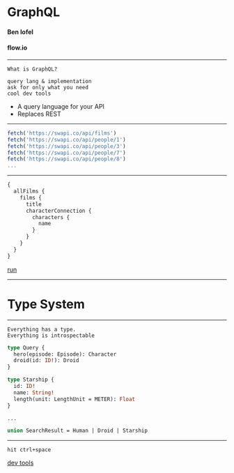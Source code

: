 
# GraphQL
#### Ben Iofel
#### flow.io

---

```notes
What is GraphQL?

query lang & implementation
ask for only what you need
cool dev tools
```

- A query language for your API
- Replaces REST

---

```js
fetch('https://swapi.co/api/films')
fetch('https://swapi.co/api/people/1')
fetch('https://swapi.co/api/people/3')
fetch('https://swapi.co/api/people/7')
fetch('https://swapi.co/api/people/8')
...
```

---

<Box fontSize={25}>

```graphql
{
  allFilms {
    films {
      title
      characterConnection {
        characters {
          name
        }
      }
    }
  }
}
```

</Box>

<a href="https://graphql.github.io/swapi-graphql/?query=%7B%0A%20%20allFilms%20%7B%0A%20%20%20%20films%20%7B%0A%20%20%20%20%20%20title%0A%20%20%20%20%20%20characterConnection%20%7B%0A%20%20%20%20%20%20%20%20characters%20%7B%0A%20%20%20%20%20%20%20%20%20%20name%0A%20%20%20%20%20%20%20%20%7D%0A%20%20%20%20%20%20%7D%0A%20%20%20%20%7D%0A%20%20%7D%0A%7D%0A" target="_blank">run</a>

---

# Type System

---

```notes
Everything has a type.
Everything is introspectable
```

```graphql
type Query {
  hero(episode: Episode): Character
  droid(id: ID!): Droid
}

type Starship {
  id: ID!
  name: String!
  length(unit: LengthUnit = METER): Float
}

...

union SearchResult = Human | Droid | Starship
```

---

```notes
hit ctrl+space
```

<a href="https://graphql.github.io/swapi-graphql/" target="_blank">dev tools</a>